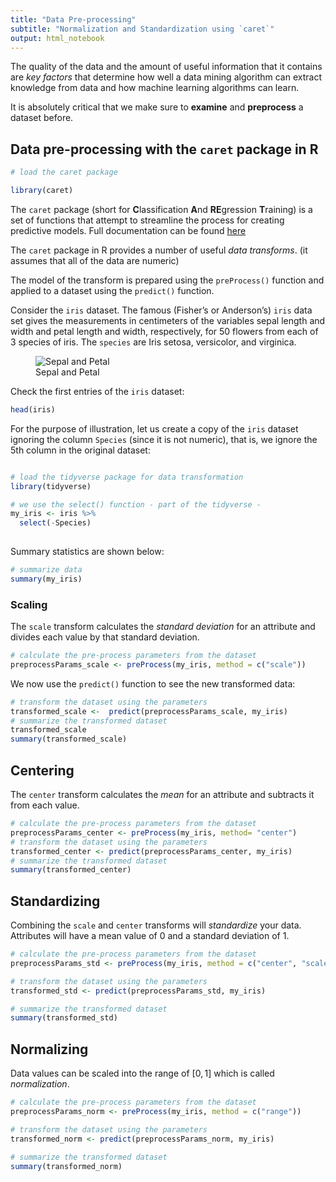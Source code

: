 ```yaml
---
title: "Data Pre-processing"
subtitle: "Normalization and Standardization using `caret`"
output: html_notebook
---
```


The quality of the data and the amount of useful information that it contains are _key factors_ that determine how well a data mining algorithm can extract knowledge from data and how machine learning algorithms can learn.

It is absolutely critical that we make sure to **examine** and **preprocess** a dataset before. 

## Data pre-processing with the `caret` package in R

```r
# load the caret package

library(caret)
```

The `caret` package (short for **C**lassification **A**nd **RE**gression **T**raining) is a set of functions that attempt to streamline the process for creating predictive models. Full documentation can be found [here](http://topepo.github.io/caret/index.html)



The `caret` package in R provides a number of useful _data transforms_. (it assumes that all of the data are numeric)

The model of the transform is prepared using the `preProcess()` function and applied to a dataset using the `predict()` function.





Consider the `iris` dataset. The famous (Fisher's or Anderson's) `iris` data set gives the measurements in centimeters of the variables sepal length and width and petal length and width, respectively, for 50 flowers from each of 3 species of iris. The `species` are Iris setosa, versicolor, and virginica.

![Sepal and Petal](https://www.math.umd.edu/~petersd/666/html/iris_with_labels.jpg)

Check the first entries of the `iris` dataset:

```r
head(iris)

```

For the purpose of illustration, let us create a copy of the `iris` dataset ignoring the column `Species` (since it is not numeric), that is, we ignore the 5th column in the original dataset:
```r
```


```r
# load the tidyverse package for data transformation
library(tidyverse)

```


```r
# we use the select() function - part of the tidyverse - 
my_iris <- iris %>%
  select(-Species)
  
```

Summary statistics are shown below:

```r
# summarize data
summary(my_iris)

```

### Scaling

The `scale` transform calculates the _standard deviation_ for an attribute and divides each value by that standard deviation.

```r
# calculate the pre-process parameters from the dataset
preprocessParams_scale <- preProcess(my_iris, method = c("scale"))
```

We now use the `predict()` function to see the new transformed data:

```r
# transform the dataset using the parameters
transformed_scale <-  predict(preprocessParams_scale, my_iris)
# summarize the transformed dataset
transformed_scale
summary(transformed_scale)
```


## Centering

The `center` transform calculates the _mean_ for an attribute and subtracts it from each value.

```r
# calculate the pre-process parameters from the dataset
preprocessParams_center <- preProcess(my_iris, method= "center")
# transform the dataset using the parameters
transformed_center <- predict(preprocessParams_center, my_iris) 
# summarize the transformed dataset
summary(transformed_center)
```


## Standardizing

Combining the `scale` and `center` transforms will _standardize_ your data. Attributes will have a mean value of 0 and a standard deviation of 1.

```r
# calculate the pre-process parameters from the dataset
preprocessParams_std <- preProcess(my_iris, method = c("center", "scale"))

# transform the dataset using the parameters
transformed_std <- predict(preprocessParams_std, my_iris)

# summarize the transformed dataset
summary(transformed_std)

```


## Normalizing

Data values can be scaled into the range of $[0, 1]$ which is called _normalization_.


```r
# calculate the pre-process parameters from the dataset
preprocessParams_norm <- preProcess(my_iris, method = c("range"))

# transform the dataset using the parameters
transformed_norm <- predict(preprocessParams_norm, my_iris)

# summarize the transformed dataset
summary(transformed_norm)

```


